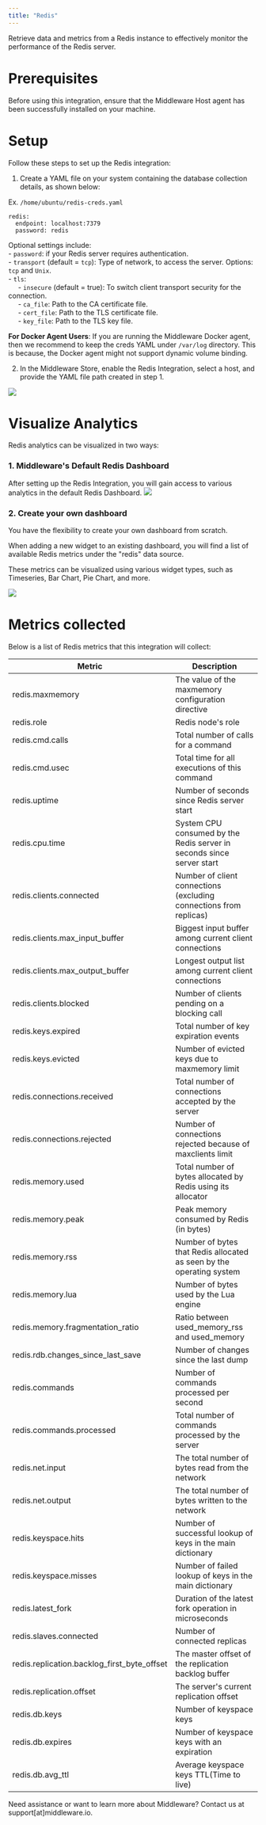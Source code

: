 ```yaml
---
title: "Redis"
---
```


Retrieve data and metrics from a Redis instance to effectively monitor the performance of the Redis server.

# Prerequisites

Before using this integration, ensure that the Middleware Host agent has been successfully installed on your machine.

# Setup

Follow these steps to set up the Redis integration:
1. Create a YAML file on your system containing the database collection details, as shown below:

Ex. `/home/ubuntu/redis-creds.yaml`
```
redis:
  endpoint: localhost:7379
  password: redis
```

<Note>Optional settings include:<br />- `password`: if your Redis server requires authentication.<br />- `transport` (default = `tcp`): Type of network, to access the server. Options: `tcp` and `Unix`.<br />- `tls`:<br />&nbsp;&nbsp;&nbsp;&nbsp;&nbsp;- `insecure` (default = true): To switch client transport security for the connection.<br />&nbsp;&nbsp;&nbsp;&nbsp;&nbsp;- `ca_file`: Path to the CA certificate file.<br />&nbsp;&nbsp;&nbsp;&nbsp;&nbsp;- `cert_file`: Path to the TLS certificate file.<br />&nbsp;&nbsp;&nbsp;&nbsp;&nbsp;- `key_file`: Path to the TLS key file.</Note>

<Note><strong>For Docker Agent Users</strong>: If you are running the Middleware Docker agent, then we recommend to keep the creds YAML under `/var/log` directory. This is because, the Docker agent might not support dynamic volume binding.</Note>

2. In the Middleware Store, enable the Redis Integration, select a host, and provide the YAML file path created in step 1.
<img src="/images/integration/redis-integration-store.png" />

# Visualize Analytics
Redis analytics can be visualized in two ways:

### 1. Middleware's Default Redis Dashboard
After setting up the Redis Integration, you will gain access to various analytics in the default Redis Dashboard.
<img src="/images/integration/redis-dashboard.png" />

### 2. Create your own dashboard
<p>You have the flexibility to create your own dashboard from scratch.</p>
<p>When adding a new widget to an existing dashboard, you will find a list of available Redis metrics under the "redis" data source.</p>
<p>These metrics can be visualized using various widget types, such as Timeseries, Bar Chart, Pie Chart, and more.</p>
<img src="/images/integration/redis-custom-graphs.png" />

# Metrics collected
Below is a list of Redis metrics that this integration will collect:

| Metric                                    | Description                                                                                       |
| ----------------------------------------- | ------------------------------------------------------------------------------------------------- |
| redis.maxmemory                           | The value of the maxmemory configuration directive                                               |
| redis.role                                | Redis node's role                                                                                 |
| redis.cmd.calls                           | Total number of calls for a command                                                               |
| redis.cmd.usec                            | Total time for all executions of this command                                                     |
| redis.uptime                              | Number of seconds since Redis server start                                                       |
| redis.cpu.time                            | System CPU consumed by the Redis server in seconds since server start                             |
| redis.clients.connected                   | Number of client connections (excluding connections from replicas)                               |
| redis.clients.max_input_buffer            | Biggest input buffer among current client connections                                            |
| redis.clients.max_output_buffer           | Longest output list among current client connections                                             |
| redis.clients.blocked                     | Number of clients pending on a blocking call                                                      |
| redis.keys.expired                        | Total number of key expiration events                                                            |
| redis.keys.evicted                        | Number of evicted keys due to maxmemory limit                                                    |
| redis.connections.received                | Total number of connections accepted by the server                                               |
| redis.connections.rejected                | Number of connections rejected because of maxclients limit                                       |
| redis.memory.used                         | Total number of bytes allocated by Redis using its allocator                                     |
| redis.memory.peak                         | Peak memory consumed by Redis (in bytes)                                                         |
| redis.memory.rss                          | Number of bytes that Redis allocated as seen by the operating system                             |
| redis.memory.lua                          | Number of bytes used by the Lua engine                                                            |
| redis.memory.fragmentation_ratio           | Ratio between used_memory_rss and used_memory                                                     |
| redis.rdb.changes_since_last_save         | Number of changes since the last dump                                                             |
| redis.commands                            | Number of commands processed per second                                                          |
| redis.commands.processed                  | Total number of commands processed by the server                                                 |
| redis.net.input                           | The total number of bytes read from the network                                                  |
| redis.net.output                          | The total number of bytes written to the network                                                 |
| redis.keyspace.hits                       | Number of successful lookup of keys in the main dictionary                                       |
| redis.keyspace.misses                     | Number of failed lookup of keys in the main dictionary                                           |
| redis.latest_fork                         | Duration of the latest fork operation in microseconds                                           |
| redis.slaves.connected                    | Number of connected replicas                                                                      |
| redis.replication.backlog_first_byte_offset | The master offset of the replication backlog buffer                                             |
| redis.replication.offset                  | The server's current replication offset                                                          |
| redis.db.keys                             | Number of keyspace keys                                                                            |
| redis.db.expires                          | Number of keyspace keys with an expiration                                                        |
| redis.db.avg_ttl                          | Average keyspace keys TTL(Time to live)                                                          |

<Note> Need assistance or want to learn more about Middleware? Contact us at support[at]middleware.io. </Note>
